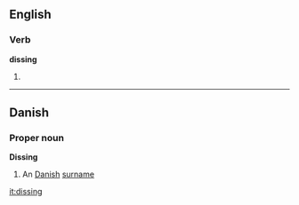 ==English==

===Verb===
'''dissing'''

# {{present participle of|[[diss]]}}

----

==Danish==

===Proper noun===
'''Dissing'''

# An [[Danish]] [[surname]]

[[it:dissing]]